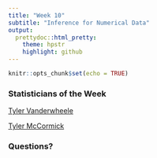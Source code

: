 ```yaml
---
title: "Week 10"
subtitle: "Inference for Numerical Data"
output: 
  prettydoc::html_pretty:
    theme: hpstr
    highlight: github
---
```


```r
knitr::opts_chunk$set(echo = TRUE)
```

### Statisticians of the Week

[Tyler Vanderwheele](https://www.hsph.harvard.edu/tyler-vanderweele/)

[Tyler McCormick](https://thmccormick.github.io)

<!-- ### Thursday announcements -->

<!-- -   Today: continue Lab 08, will meet with each project group -->

<!-- -   Project next steps: -->

<!--     -   Actually analyze your data! -->
<!--     -   Rough draft report due Tuesday Nov 14 -->
<!--     -   Next Thursday will be a work session -->
<!--     -   Peer review of rough drafts on Thursday Nov 16 -->

<!-- -   For those of you taking my class(es) next semester: -->

<!--     -   MATH 361 MWF 12:50 - 1:45 -->
<!--     -   MATH 350 MW 4:20 - 5:45 -->
<!--     -   MATH 451 / STAT 551 Th 6 - 9 -->

<!-- -   [eUSR tomorrow](https://www.causeweb.org/usproc/eusr/2023/program) -->

<!--     -   11am PT: Keynote by Director of Census Bureau, Rob Santos -->

<!--     -   12pm PT: Grad school info session -->

<!--     -   12:45 PT: Career info session -->

<!-- ### Announcements -->

<!-- -   Annotations due Thursday -->
<!-- -   AE-07 / Lab 07 due now -->
<!-- -   This week: AE-08 / Lab 08, due next Tuesday -->
<!-- -   Thursday: will continue working on Lab 08, and will meet with each group to discuss EDA / analysis plans -->
<!-- -   Note: no prep quizzes for the next couple of weeks, but still important to watch the lecture videos -->

### Questions?

<!-- ### Application Exercise -->

<!-- -   This week, the Application Exercise & Lab are combined into one larger Lab 08, which you will work on during both class sessions. -->
<!-- -   You can access it from GitHub. -->
<!-- -   It is due by class-time next Tuesday. -->
<!-- -   To turn it in, you should upload your .html file to Canvas. -->
